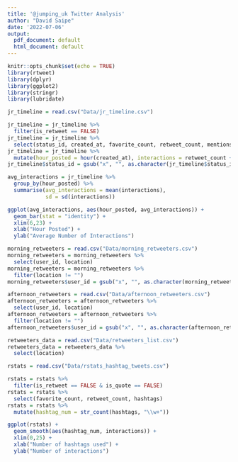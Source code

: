 ```yaml
---
title: '@jumping_uk Twitter Analysis'
author: "David Saipe"
date: '2022-07-06'
output:
  pdf_document: default
  html_document: default
---
```


```r
knitr::opts_chunk$set(echo = TRUE)
library(rtweet)
library(dplyr)
library(ggplot2)
library(stringr)
library(lubridate)
```

```r
jr_timeline = read.csv("Data/jr_timeline.csv")

jr_timeline = jr_timeline %>%
  filter(is_retweet == FALSE)
jr_timeline = jr_timeline %>%
  select(status_id, created_at, favorite_count, retweet_count, mentions_screen_name, urls_url, hashtags, media_type)
jr_timeline = jr_timeline %>%
  mutate(hour_posted = hour(created_at), interactions = retweet_count + favorite_count)
jr_timeline$status_id = gsub("x", "", as.character(jr_timeline$status_id))
```

```r
avg_interactions = jr_timeline %>%
  group_by(hour_posted) %>%
  summarise(avg_interactions = mean(interactions),
            sd = sd(interactions))

ggplot(avg_interactions, aes(hour_posted, avg_interactions)) +
  geom_bar(stat = "identity") +
  xlim(6,23) +
  xlab("Hour Posted") + 
  ylab("Average Number of Interactions")

morning_retweeters = read.csv("Data/morning_retweeters.csv")
morning_retweeters = morning_retweeters %>%
  select(user_id, location)
morning_retweeters = morning_retweeters %>%
  filter(location != "")
morning_retweeters$user_id = gsub("x", "", as.character(morning_retweeters$user_id))

afternoon_retweeters = read.csv("Data/afternoon_retweeters.csv")
afternoon_retweeters = afternoon_retweeters %>%
  select(user_id, location)
afternoon_retweeters = afternoon_retweeters %>%
  filter(location != "")
afternoon_retweeters$user_id = gsub("x", "", as.character(afternoon_retweeters$user_id))

```

```r
retweeters_data = read.csv("Data/retweeters_list.csv")
retweeters_data = retweeters_data %>%
  select(location)
```

```r
rstats = read.csv("Data/rstats_hashtag_tweets.csv")

rstats = rstats %>%
  filter(is_retweet == FALSE & is_quote == FALSE)
rstats = rstats %>%
  select(favorite_count, retweet_count, hashtags)
rstats = rstats %>%
  mutate(hashtag_num = str_count(hashtags, "\\w+"))

ggplot(rstats) +
  geom_smooth(aes(hashtag_num, interactions)) +
  xlim(0,25) +
  xlab("Number of hashtags used") + 
  ylab("Number of interactions")
  
```









